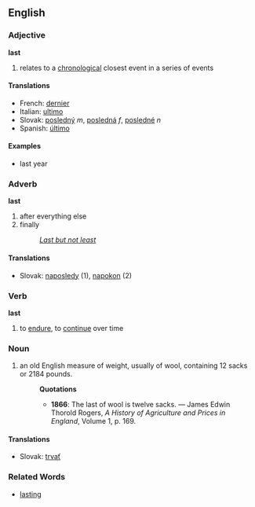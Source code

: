 ==English==
=== Adjective ===
'''last'''
# relates to a [[chronological]] closest event in a series of events

==== Translations ====

*French: [[dernier]]
*Italian: [[ultimo]]
*Slovak: [[posledný]] ''m'', [[posledná]] ''f'', [[posledné]] ''n''
*Spanish: [[último]]

==== Examples ====

*last year

=== Adverb ===
'''last'''
# after everything else
# finally
#: ''[[Last but not least]]''

==== Translations ====
*Slovak: [[naposledy]] (1), [[napokon]] (2)

=== Verb ===
'''last'''
# to [[endure]], to [[continue]] over time

===Noun===

#an old English measure of weight, usually of wool, containing 12 sacks or 2184 pounds.
#:'''Quotations'''
#:*'''1866''': The last of wool is twelve sacks. &mdash; James Edwin Thorold Rogers, ''A History of Agriculture and Prices in England'', Volume 1, p. 169.

==== Translations ====
*Slovak: [[trvať]]

=== Related Words ===
* [[lasting]]